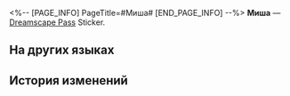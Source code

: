 <%-- [PAGE_INFO]
PageTitle=#Миша#
[END_PAGE_INFO] --%>
{{Предмет Инфобокс
|id          = 225012
|Изображение = Dreamscape Pass Sticker Миша.png
|Тип         = Dreamscape Pass Sticker
|Тип2        = Прах к праху, пепел к пеплу Stickers
|Инвентарь   = 
|Редкость    = 4
|Эффект      = 
|Описание    = Пронумерованные наклейки, используемые для украшения дневника сновидений. Бывают самыми разными.
|Источник1   = [[Открыто по умолчанию]]
}}
{{Описание|Мы будем жить вечно, ведь так?}}
'''Миша''' — [[Dreamscape Pass]] Sticker.

==На других языках==
{{На других языках
|en   = Misha
|zhs  = 米沙
|zht  = 米沙
|ja   = ミーシャ
|ko   = 미샤
|es   = Misha
|fr   = Micha
|ru   = Миша
|th   = Misha
|vi   = Misha
|de   = Misha
|id   = Misha
|pt   = Misha
}}

==История изменений==
{{История изменений|3.5}}